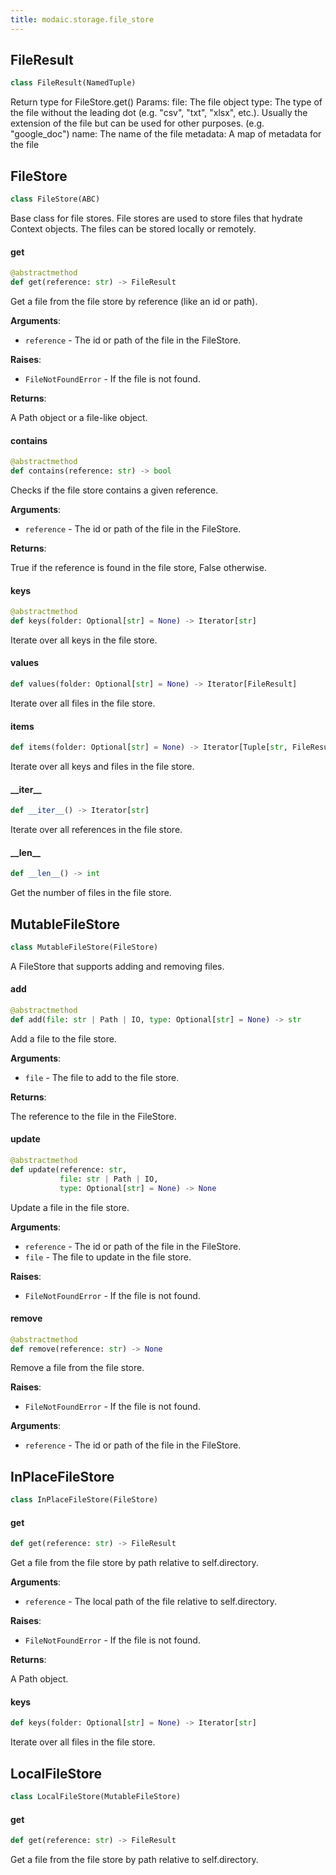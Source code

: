 ```yaml
---
title: modaic.storage.file_store
---
```


## FileResult

```python
class FileResult(NamedTuple)
```

Return type for FileStore.get()
Params:
    file: The file object
    type: The type of the file without the leading dot (e.g. &quot;csv&quot;, &quot;txt&quot;, &quot;xlsx&quot;, etc.). Usually the extension of the file but can be used for other purposes. (e.g. &quot;google_doc&quot;)
    name: The name of the file
    metadata: A map of metadata for the file

## FileStore

```python
class FileStore(ABC)
```

Base class for file stores. File stores are used to store files that hydrate Context objects. The files can be stored locally or remotely.

#### get

```python
@abstractmethod
def get(reference: str) -> FileResult
```

Get a file from the file store by reference (like an id or path).

**Arguments**:

- `reference` - The id or path of the file in the FileStore.
  

**Raises**:

- `FileNotFoundError` - If the file is not found.
  

**Returns**:

  A Path object or a file-like object.

#### contains

```python
@abstractmethod
def contains(reference: str) -> bool
```

Checks if the file store contains a given reference.

**Arguments**:

- `reference` - The id or path of the file in the FileStore.
  

**Returns**:

  True if the reference is found in the file store, False otherwise.

#### keys

```python
@abstractmethod
def keys(folder: Optional[str] = None) -> Iterator[str]
```

Iterate over all keys in the file store.

#### values

```python
def values(folder: Optional[str] = None) -> Iterator[FileResult]
```

Iterate over all files in the file store.

#### items

```python
def items(folder: Optional[str] = None) -> Iterator[Tuple[str, FileResult]]
```

Iterate over all keys and files in the file store.

#### \_\_iter\_\_

```python
def __iter__() -> Iterator[str]
```

Iterate over all references in the file store.

#### \_\_len\_\_

```python
def __len__() -> int
```

Get the number of files in the file store.

## MutableFileStore

```python
class MutableFileStore(FileStore)
```

A FileStore that supports adding and removing files.

#### add

```python
@abstractmethod
def add(file: str | Path | IO, type: Optional[str] = None) -> str
```

Add a file to the file store.

**Arguments**:

- `file` - The file to add to the file store.
  

**Returns**:

  The reference to the file in the FileStore.

#### update

```python
@abstractmethod
def update(reference: str,
           file: str | Path | IO,
           type: Optional[str] = None) -> None
```

Update a file in the file store.

**Arguments**:

- `reference` - The id or path of the file in the FileStore.
- `file` - The file to update in the file store.
  

**Raises**:

- `FileNotFoundError` - If the file is not found.

#### remove

```python
@abstractmethod
def remove(reference: str) -> None
```

Remove a file from the file store.

**Raises**:

- `FileNotFoundError` - If the file is not found.
  

**Arguments**:

- `reference` - The id or path of the file in the FileStore.

## InPlaceFileStore

```python
class InPlaceFileStore(FileStore)
```

#### get

```python
def get(reference: str) -> FileResult
```

Get a file from the file store by path relative to self.directory.

**Arguments**:

- `reference` - The local path of the file relative to self.directory.
  

**Raises**:

- `FileNotFoundError` - If the file is not found.
  

**Returns**:

  A Path object.

#### keys

```python
def keys(folder: Optional[str] = None) -> Iterator[str]
```

Iterate over all files in the file store.

## LocalFileStore

```python
class LocalFileStore(MutableFileStore)
```

#### get

```python
def get(reference: str) -> FileResult
```

Get a file from the file store by path relative to self.directory.

